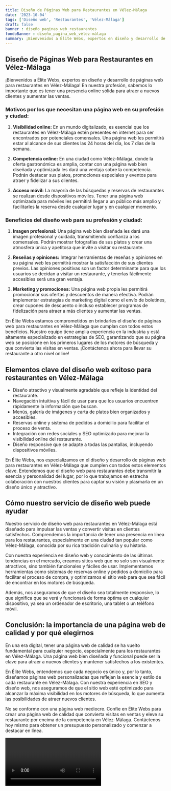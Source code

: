 ```yaml
---
title: Diseño de Páginas Web para Restaurantes en Vélez-Málaga
date: '2023-10-04'
tags: ['Diseño web', 'Restaurantes', 'Vélez-Málaga']
draft: false
banner : diseño_paginas_web_restaurantes
fondoBanner : diseño_pagina_web_vélez-málaga
summary: ¡Bienvenidos a Élite Webs, expertos en diseño y desarrollo de páginas web para restaurantes en VélezMálaga! En nuestra profesión, sabemos lo importante que es tener una presencia online sólida para atraer a nuevos clientes y aumentar las ventas. 
---
```


## Diseño de Páginas Web para Restaurantes en Vélez-Málaga

¡Bienvenidos a Élite Webs, expertos en diseño y desarrollo de páginas web para restaurantes en Vélez-Málaga! En nuestra profesión, sabemos lo importante que es tener una presencia online sólida para atraer a nuevos clientes y aumentar las ventas. 

### Motivos por los que necesitan una página web en su profesión y ciudad:

1. **Visibilidad online:** En un mundo digitalizado, es esencial que los restaurantes en Vélez-Málaga estén presentes en internet para ser encontrados por potenciales comensales. Una página web les permitirá estar al alcance de sus clientes las 24 horas del día, los 7 días de la semana.

2. **Competencia online:** En una ciudad como Vélez-Málaga, donde la oferta gastronómica es amplia, contar con una página web bien diseñada y optimizada les dará una ventaja sobre la competencia. Podrán destacar sus platos, promociones especiales y eventos para atraer y fidelizar a sus clientes.

3. **Acceso móvil:** La mayoría de las búsquedas y reservas de restaurantes se realizan desde dispositivos móviles. Tener una página web optimizada para móviles les permitirá llegar a un público más amplio y facilitarles la reserva desde cualquier lugar y en cualquier momento.

### Beneficios del diseño web para su profesión y ciudad:

1. **Imagen profesional:** Una página web bien diseñada les dará una imagen profesional y cuidada, transmitiendo confianza a los comensales. Podrán mostrar fotografías de sus platos y crear una atmosfera única y apetitosa que invite a visitar su restaurante.

2. **Reseñas y opiniones:** Integrar herramientas de reseñas y opiniones en su página web les permitirá mostrar la satisfacción de sus clientes previos. Las opiniones positivas son un factor determinante para que los usuarios se decidan a visitar un restaurante, y tenerlas fácilmente accesibles será una gran ventaja.

3. **Marketing y promociones:** Una página web propia les permitirá promocionar sus ofertas y descuentos de manera efectiva. Podrán implementar estrategias de marketing digital como el envío de boletines, crear cupones de descuento o incluso establecer programas de fidelización para atraer a más clientes y aumentar las ventas.

En Élite Webs estamos comprometidos en brindarles el diseño de páginas web para restaurantes en Vélez-Málaga que cumplan con todos estos beneficios. Nuestro equipo tiene amplia experiencia en la industria y está altamente especializado en estrategias de SEO, garantizando que su página web se posicione en los primeros lugares de los motores de búsqueda y que convierta las visitas en ventas. ¡Contáctenos ahora para llevar su restaurante a otro nivel online!

<GifSeo />

<Cta />

## Elementos clave del diseño web exitoso para restaurantes en Vélez-Málaga

- Diseño atractivo y visualmente agradable que refleje la identidad del restaurante.
- Navegación intuitiva y fácil de usar para que los usuarios encuentren rápidamente la información que buscan.
- Menús, galería de imágenes y carta de platos bien organizados y accesibles.
- Reservas online y sistema de pedidos a domicilio para facilitar el proceso de venta.
- Integración con redes sociales y SEO optimizado para mejorar la visibilidad online del restaurante.
- Diseño responsive que se adapte a todas las pantallas, incluyendo dispositivos móviles.

En Élite Webs, nos especializamos en el diseño y desarrollo de páginas web para restaurantes en Vélez-Málaga que cumplen con todos estos elementos clave. Entendemos que el diseño web para restaurantes debe transmitir la esencia y personalidad del lugar, por lo que trabajamos en estrecha colaboración con nuestros clientes para captar su visión y plasmarla en un diseño único y atractivo.

## Cómo nuestro servicio de diseño web puede ayudar

Nuestro servicio de diseño web para restaurantes en Vélez-Málaga está diseñado para impulsar las ventas y convertir visitas en clientes satisfechos. Comprendemos la importancia de tener una presencia en línea para los restaurantes, especialmente en una ciudad tan popular como Vélez-Málaga, conocida por su rica tradición culinaria y su historia.

Con nuestra experiencia en diseño web y conocimiento de las últimas tendencias en el mercado, creamos sitios web que no solo son visualmente atractivos, sino también funcionales y fáciles de usar. Implementamos herramientas como sistemas de reservas online y pedidos a domicilio para facilitar el proceso de compra, y optimizamos el sitio web para que sea fácil de encontrar en los motores de búsqueda.

Además, nos aseguramos de que el diseño sea totalmente responsive, lo que significa que se verá y funcionará de forma óptima en cualquier dispositivo, ya sea un ordenador de escritorio, una tablet o un teléfono móvil.

## Conclusión: la importancia de una página web de calidad y por qué elegirnos

En una era digital, tener una página web de calidad se ha vuelto fundamental para cualquier negocio, especialmente para los restaurantes en Vélez-Málaga. Una página web bien diseñada y funcional puede ser la clave para atraer a nuevos clientes y mantener satisfechos a los existentes.

En Élite Webs, entendemos que cada negocio es único y, por lo tanto, diseñamos páginas web personalizadas que reflejan la esencia y estilo de cada restaurante en Vélez-Málaga. Con nuestra experiencia en SEO y diseño web, nos aseguramos de que el sitio web esté optimizado para alcanzar la máxima visibilidad en los motores de búsqueda, lo que aumenta las posibilidades de atraer nuevos clientes.

No se conforme con una página web mediocre. Confíe en Élite Webs para crear una página web de calidad que convierta visitas en ventas y eleve su restaurante por encima de la competencia en Vélez-Málaga. Contáctenos hoy mismo para obtener un presupuesto personalizado y comenzar a destacar en línea.

<Video />

<CtaBot job='Restaurantes' city='Vélez-Málaga'/>

<Gmaps query='Vélez-Málaga+españa+maps' />